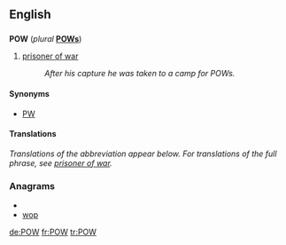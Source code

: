 {{also|pow}}
==English==

==={{abbreviation}}===
'''POW''' (''plural'' '''[[POWs]]''')

# [[prisoner of war]]
#: ''After his capture he was taken to a camp for POWs.''

====Synonyms====
* [[PW]] {{qualifier|Canada|military}}

====Translations====
''Translations of the abbreviation appear below.  For translations of the full phrase, see [[prisoner of war]].''
<!--Translate only the abbreviation here-->
<!--
* Chinese: [[战俘]]
* Dutch: [[krijgsgevangene]]
* German: {{t-|de|Kriegsgefangener|m}}
* [[Interlingua]]: [[prisionere de guerra]]
* Italian: [[prigioniero di guerra]] {{m}}
* Norwegian: [[fange av krig]]
* Polish: [[jeniec wojenny]] {{m}}
* Portuguese: [[prisioneiro de guerra]]
* Slovak: [[zajatec]] {{m}} (zajatci {{p}})
* Spanish: [[prisionero de guerra]]
* Swedish: [[krigsfånge]]
* [[Volapük]]: [[kligafanäböpäb]]
-->

===Anagrams===
* {{alphagram|opw}}
* [[wop#English|wop]]

[[de:POW]]
[[fr:POW]]
[[tr:POW]]